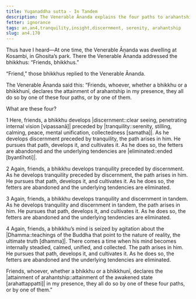```yaml
---
title: Yuganaddha sutta - In Tandem
description: The Venerable Ānanda explains the four paths to arahantship.
fetter: ignorance
tags: an,an4,tranquility,insight,discernment, serenity, arahantship
slug: an4.170
---
```


Thus have I heard—At one time, the Venerable Ānanda was dwelling at Kosambi, in Ghosita’s park. There the Venerable Ānanda addressed the bhikkhus: “Friends, bhikkhus.”

“Friend,” those bhikkhus replied to the Venerable Ānanda.

The Venerable Ānanda said this: “Friends, whoever, whether a bhikkhu or a bhikkhunī, declares the attainment of arahantship in my presence, they all do so by one of these four paths, or by one of them.

What are these four?

1 Here, friends, a bhikkhu develops |discernment::clear seeing, penetrating internal vision [vipassanā]| preceded by |tranquility::serenity, stilling, calming, peace, mental unification, collectedness [samatha]|. As he develops discernment preceded by tranquility, the path arises in him. He pursues that path, develops it, and cultivates it. As he does so, the fetters are abandoned and the underlying tendencies are |eliminated::ended [byantīhoti]|.

2 Again, friends, a bhikkhu develops tranquility preceded by discernment. As he develops tranquility preceded by discernment, the path arises in him. He pursues that path, develops it, and cultivates it. As he does so, the fetters are abandoned and the underlying tendencies are eliminated.

3 Again, friends, a bhikkhu develops tranquility and discernment in tandem. As he develops tranquility and discernment in tandem, the path arises in him. He pursues that path, develops it, and cultivates it. As he does so, the fetters are abandoned and the underlying tendencies are eliminated.

4 Again, friends, a bhikkhu’s mind is seized by agitation about the |Dhamma::teachings of the Buddha that point to the nature of reality, the ultimate truth [dhamma]|. There comes a time when his mind becomes internally steadied, calmed, unified, and collected. The path arises in him. He pursues that path, develops it, and cultivates it. As he does so, the fetters are abandoned and the underlying tendencies are eliminated.

Friends, whoever, whether a bhikkhu or a bhikkhunī, declares the |attainment of arahantship::attainment of the awakened state [arahattappatti]| in my presence, they all do so by one of these four paths, or by one of them.”